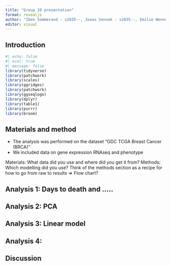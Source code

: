 ```yaml
---
title: "Group 28 presentation"
format: revealjs
author: "Iben Sommerand - s2035--, Jonas Sennek - s2035--, Emilie Wenner - s---, Torbjørn Bak Regueira - s2035--, Vedis Arntzen - s203546"
editor: visual
---
```


## Introduction

```r
#| echo: false
#| eval: true
#| message: false
library(tidyverse)
library(patchwork)
library(scales)
library(ggridges)
library(patchwork)
library(ggseqlogo)
library(dplyr)
library(table1)
library(purrr)
library(broom)
```

## Materials and method

- The analysis was performed on the dataset "GDC TCGA Breast Cancer (BRCA)"
- We included data on gene expression RNAseq and phenotype 



Materials: What data did you use and where did you get it from? 
Methods: Which modelling did you use? Think of the methods section as a recipe for how to go from raw to results =\> Flow chart?


## Analysis 1: Days to death and .....



## Analysis 2: PCA



## Analysis 3: Linear model



## Analysis 4: 



## Discussion





